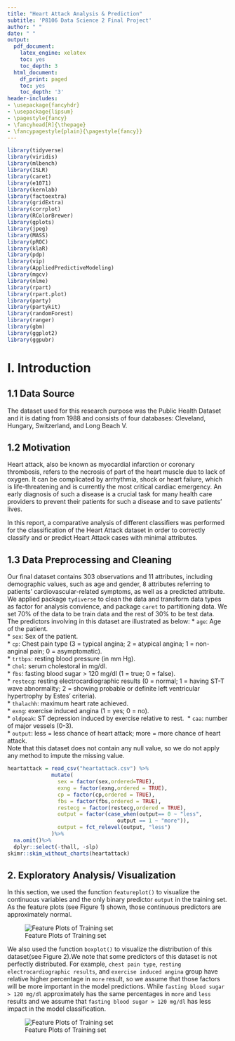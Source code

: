 ```yaml
---
title: "Heart Attack Analysis & Prediction"
subtitle: 'P8106 Data Science 2 Final Project'
author: " "
date: " "
output:
  pdf_document:
    latex_engine: xelatex
    toc: yes
    toc_depth: 3
  html_document:
    df_print: paged
    toc: yes
    toc_depth: '3'
header-includes:
- \usepackage{fancyhdr}
- \usepackage{lipsum}
- \pagestyle{fancy}
- \fancyhead[R]{\thepage}
- \fancypagestyle{plain}{\pagestyle{fancy}}
---
```


```r
library(tidyverse)
library(viridis)
library(mlbench)
library(ISLR)
library(caret)
library(e1071)
library(kernlab)
library(factoextra)
library(gridExtra)
library(corrplot)
library(RColorBrewer) 
library(gplots)
library(jpeg)
library(MASS)
library(pROC)
library(klaR)
library(pdp)
library(vip)
library(AppliedPredictiveModeling)
library(mgcv)
library(nlme)
library(rpart)
library(rpart.plot)
library(party)
library(partykit)
library(randomForest)
library(ranger)
library(gbm)
library(ggplot2)
library(ggpubr)
```


\newpage 

# I.  Introduction  

## 1.1 Data Source 

The dataset used for this research purpose was the Public Health Dataset and it is dating from 1988 and consists of four databases: Cleveland, Hungary, Switzerland, and Long Beach V. 

## 1.2 Motivation  

Heart attack, also be known as myocardial infarction or coronary thrombosis, refers to the necrosis of part of the heart muscle due to lack of oxygen. It can be complicated by arrhythmia, shock or heart failure, which is life-threatening and is currently the most critical cardiac emergency. An early diagnosis of such a disease is a crucial task for many health care providers to prevent their patients for such a disease and to save patients’ lives.  

In this report, a comparative analysis of different classifiers was performed for the classification of the Heart Attack dataset in order to correctly classify and or predict Heart Attack cases with minimal attributes. 

## 1.3 Data Preprocessing and Cleaning 

Our final dataset contains 303 observations and 11 attributes, including demographic values, such as age and gender, 8 attributes referring to patients’ cardiovascular-related symptoms, as well as a predicted attribute. We applied package `tydiverse` to clean the data and transform data types as factor for analysis convience, and package `caret` to partitioning data. We set 70% of the data to be train data and the rest of 30% to be test data.  
The predictors involving in this dataset are illustrated as below: 
  * `age`: Age of the patient.\
  * `sex`: Sex of the patient.\
  * `cp`: Chest pain type (3 = typical angina; 2 = atypical angina; 1 = non-anginal pain; 0 =  asymptomatic).\
  * `trtbps`: resting blood pressure (in mm Hg).\
  * `chol`: serum cholestoral in mg/dl.\
  * `fbs`: fasting blood sugar > 120 mg/dl (1 = true; 0 = false).\
  * `restecg`: resting electrocardiographic results (0 = normal; 1 = having ST-T wave abnormality; 2 = showing probable or definite left ventricular hypertrophy by Estes’ criteria).\
  * `thalachh`: maximum heart rate achieved.\
  * `exng`: exercise induced angina (1 = yes; 0 = no).\
  * `oldpeak`: ST depression induced by exercise relative to rest.\ 
  * `caa`: number of major vessels (0-3).\
  * `output`: less = less chance of heart attack; more = more chance of heart attack.\
Note that this dataset does not contain any null value, so we do not apply any method to impute the missing value.

```r
heartattack = read_csv("heartattack.csv") %>%
              mutate(
                sex = factor(sex,ordered=TRUE),
                exng = factor(exng,ordered = TRUE),
                cp = factor(cp,ordered = TRUE),
                fbs = factor(fbs,ordered = TRUE),
                restecg = factor(restecg,ordered = TRUE),
                output = factor(case_when(output== 0 ~ "less",
                                   output == 1 ~ "more")),
                output = fct_relevel(output, "less")
              )%>%
  na.omit()%>%
  dplyr::select(-thall, -slp)
skimr::skim_without_charts(heartattack)
```

## 2.  Exploratory Analysis/ Visualization  

In this section, we used the function `featureplot()`  to visualize the continuous variables and the only binary predictor `output` in the training set. As the feature plots (see Figure 1) shown, those continuous predictors are approximately normal. 

![Feature Plots of Training set](./plot/feature plot.png)

We also used the function `boxplot()` to visualize the distribution of this dataset(see Figure 2).We note that some predictors of this dataset is not perfectly distributed. For example, `chest pain type`, `resting electrocardiographic results`, and `exercise induced angina` group have relative higher percentage in `more` result, so we assume that those factors will be more important in the model predictions. While `fasting blood sugar > 120 mg/dl` approximately has the same percentages in `more` and `less` results and we assume that `fasting blood sugar > 120 mg/dl` has less impact in the model classification.

![Feature Plots of Training set](./plot/boxplot.jpeg)

